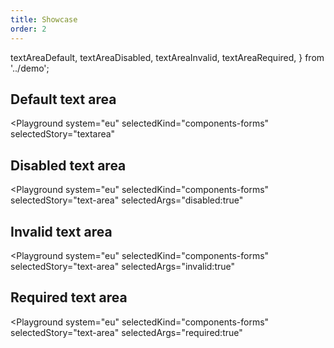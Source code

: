 ```yaml
---
title: Showcase
order: 2
---
```


  textAreaDefault,
  textAreaDisabled,
  textAreaInvalid,
  textAreaRequired,
} from '../demo';

## Default text area

<Playground
  system="eu"
  selectedKind="components-forms"
  selectedStory="textarea"
>
  <Html markup={textAreaDefault} />
</Playground>

## Disabled text area

<Playground
  system="eu"
  selectedKind="components-forms"
  selectedStory="text-area"
  selectedArgs="disabled:true"
>
  <Html markup={textAreaDisabled} />
</Playground>

## Invalid text area

<Playground
  system="eu"
  selectedKind="components-forms"
  selectedStory="text-area"
  selectedArgs="invalid:true"
>
  <Html markup={textAreaInvalid} />
</Playground>

## Required text area

<Playground
  system="eu"
  selectedKind="components-forms"
  selectedStory="text-area"
  selectedArgs="required:true"
>
  <Html markup={textAreaRequired} />
</Playground>
